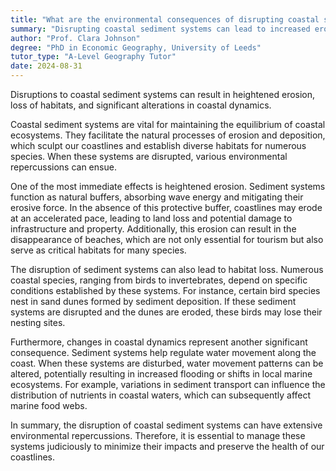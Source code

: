 ```yaml
---
title: "What are the environmental consequences of disrupting coastal sediment systems?"
summary: "Disrupting coastal sediment systems can lead to increased erosion, loss of habitats, and changes in coastal dynamics."
author: "Prof. Clara Johnson"
degree: "PhD in Economic Geography, University of Leeds"
tutor_type: "A-Level Geography Tutor"
date: 2024-08-31
---
```


Disruptions to coastal sediment systems can result in heightened erosion, loss of habitats, and significant alterations in coastal dynamics.

Coastal sediment systems are vital for maintaining the equilibrium of coastal ecosystems. They facilitate the natural processes of erosion and deposition, which sculpt our coastlines and establish diverse habitats for numerous species. When these systems are disrupted, various environmental repercussions can ensue.

One of the most immediate effects is heightened erosion. Sediment systems function as natural buffers, absorbing wave energy and mitigating their erosive force. In the absence of this protective buffer, coastlines may erode at an accelerated pace, leading to land loss and potential damage to infrastructure and property. Additionally, this erosion can result in the disappearance of beaches, which are not only essential for tourism but also serve as critical habitats for many species.

The disruption of sediment systems can also lead to habitat loss. Numerous coastal species, ranging from birds to invertebrates, depend on specific conditions established by these systems. For instance, certain bird species nest in sand dunes formed by sediment deposition. If these sediment systems are disrupted and the dunes are eroded, these birds may lose their nesting sites.

Furthermore, changes in coastal dynamics represent another significant consequence. Sediment systems help regulate water movement along the coast. When these systems are disturbed, water movement patterns can be altered, potentially resulting in increased flooding or shifts in local marine ecosystems. For example, variations in sediment transport can influence the distribution of nutrients in coastal waters, which can subsequently affect marine food webs.

In summary, the disruption of coastal sediment systems can have extensive environmental repercussions. Therefore, it is essential to manage these systems judiciously to minimize their impacts and preserve the health of our coastlines.
    